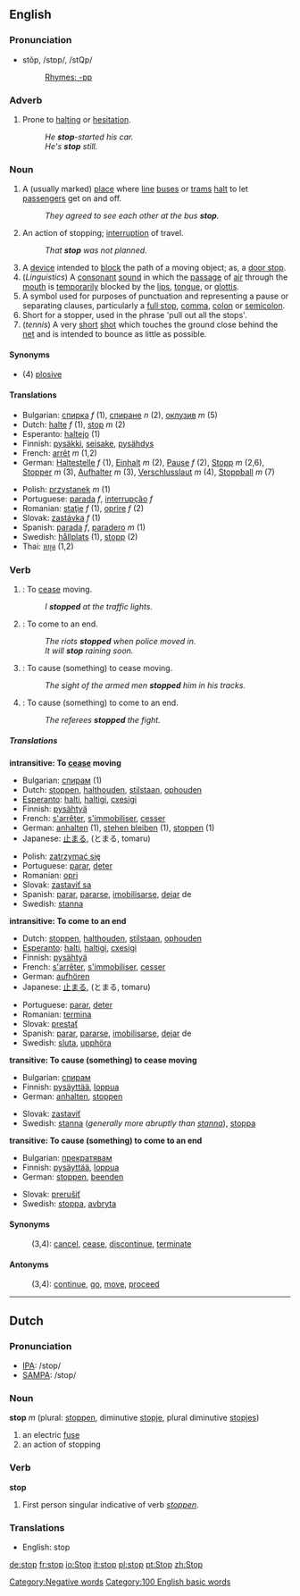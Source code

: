 ==English==

{{rank|dress|degree|spoken|918|stop|moral|mighty|Hart}}

===Pronunciation===
*stŏp, /stɒp/, /stQp/
*:[[Rhymes:English:-ɒp|Rhymes: -ɒp]]

===Adverb===
{{en-ad2|'''stop'''|-|-}}
#{{notcomparable}} Prone to [[halt]]ing or [[hesitation]].
#:''He '''stop'''-started his car.''
#:''He's '''stop''' still.''

===Noun===
{{en-noun|stop|stops}}

# A (usually marked) [[place]] where [[line]] [[bus]]es or [[tram]]s [[halt]] to let [[passenger]]s get on and off.
#:''They agreed to see each other at the bus '''stop'''.''
# An action of stopping; [[interruption]] of travel.
#:''That '''stop''' was not planned''.
# A [[device]] intended to [[block]] the path of a moving object; as, a [[door stop]].
# (''Linguistics'') A [[consonant]] [[sound]] in which the [[passage]] of [[air]] through the [[mouth]] is [[temporarily]] blocked by the [[lips]], [[tongue]], or [[glottis]].
# A symbol used for purposes of punctuation and representing a pause or separating clauses, particularly a [[full stop]], [[comma]], [[colon]] or [[semicolon]].
# Short for a stopper, used in the phrase 'pull out all the stops'.
# (''tennis'') A very [[short]] [[shot]] which touches the ground close behind the [[net]] and is intended to bounce as little as possible.

====Synonyms====
*(4) [[plosive]]

====Translations====
{{top}}
*Bulgarian: [[спирка]] ''f'' (1), [[спиране]] ''n'' (2), [[оклузив]] ''m'' (5)
*Dutch: [[halte]] ''f'' (1), [[stop]] ''m'' (2)
*Esperanto: [[haltejo]] (1)
*Finnish: [[pysäkki]], [[seisake]], [[pysähdys]]
*French: [[arrêt]] ''m'' (1,2)
*German: [[Haltestelle]] ''f'' (1), [[Einhalt]] ''m'' (2), [[Pause]] ''f'' (2), [[Stopp]] ''m'' (2,6), [[Stopper]] ''m'' (3), [[Aufhalter]] ''m'' (3), [[Verschlusslaut]] ''m'' (4), [[Stoppball]] ''m'' (7)
{{mid}}
*Polish: [[przystanek]] ''m'' (1)
*Portuguese: [[parada]] ''f'', [[interrupção]] ''f''
*Romanian: [[staţie]] ''f'' (1), [[oprire]] ''f'' (2)
*Slovak: [[zastávka]] ''f'' (1)
*Spanish: [[parada]] ''f'', [[paradero]] ''m'' (1)
*Swedish: [[hållplats]] (1), [[stopp]] (2)
*Thai: [[หยุด]] (1,2)
{{bottom}}

===Verb===
{{en-verb|stop|stops|stopped|stopping}}

# {{intransitive}}: To [[cease]] moving.
#: ''I '''stopped''' at the traffic lights.''
# {{intransitive}}: To come to an end.
#: ''The riots '''stopped''' when police moved in.''
#: ''It will '''stop''' raining soon.''
# {{transitive}}: To cause (something) to cease moving.
#: ''The sight of the armed men '''stopped''' him in his tracks.''
# {{transitive}}: To cause (something) to come to an end.
#: ''The referees '''stopped''' the fight.''

=====Translations=====
'''intransitive: To [[cease]] moving'''
{{top}}
*Bulgarian: [[спирам]] (1)
*Dutch: [[stoppen]], [[halthouden]], [[stilstaan]], [[ophouden]]<!-- not verified -->
*[[Esperanto]]: [[halti]], [[haltigi]], [[cxesigi]] <!-- not verified -->
*Finnish: [[pysähtyä]]
*French: [[s'arrêter]], [[s'immobiliser]], [[cesser]] <!-- not verified -->
*German: [[anhalten]] (1), [[stehen bleiben]] (1), [[stoppen]] (1)
*Japanese: [[止まる]], (とまる, tomaru) <!-- not verified -->
{{mid}}
*Polish: [[zatrzymać się]]
*Portuguese: [[parar]], [[deter]] <!-- not verified -->
*Romanian: [[opri]]
*Slovak: [[zastaviť sa]]
*Spanish: [[parar]], [[pararse]], [[imobilisarse]], [[dejar]] de <!-- not verified -->
*Swedish: [[stanna]]
{{bottom}}

'''intransitive: To come to an end'''
{{top}}
*Dutch: [[stoppen]], [[halthouden]], [[stilstaan]], [[ophouden]] <!-- not verified -->
*[[Esperanto]]: [[halti]], [[haltigi]], [[cxesigi]] <!-- not verified -->
*Finnish: [[pysähtyä]]
*French: [[s'arrêter]], [[s'immobiliser]], [[cesser]] <!-- not verified -->
*German: [[aufhören]]
*Japanese: [[止まる]], (とまる, tomaru) <!-- not verified -->
{{mid}}
*Portuguese: [[parar]], [[deter]] <!-- not verified -->
*Romanian: [[termina]]
*Slovak: [[prestať]]
*Spanish: [[parar]], [[pararse]], [[imobilisarse]], [[dejar]] de <!-- not verified -->
*Swedish: [[sluta]], [[upphöra]]
{{bottom}}

'''transitive: To cause (something) to cease moving'''
{{top}}
*Bulgarian: [[спирам]]
*Finnish: [[pysäyttää]], [[loppua]]
*German: [[anhalten]], [[stoppen]]
{{mid}}
*Slovak: [[zastaviť]]
*Swedish: [[stanna]] (''generally more abruptly than [[stanna]]''), [[stoppa]]
{{bottom}}

'''transitive: To cause (something) to come to an end'''
{{top}}
*Bulgarian: [[прекратявам]]
*Finnish: [[pysäyttää]], [[loppua]]
*German: [[stoppen]], [[beenden]]
{{mid}}
*Slovak: [[prerušiť]]
*Swedish: [[stoppa]], [[avbryta]]
{{bottom}}

====Synonyms====
:(3,4): [[cancel]], [[cease]], [[discontinue]], [[terminate]]

====Antonyms====
:(3,4): [[continue]], [[go]], [[move]], [[proceed]]

----

==Dutch==

===Pronunciation===
*[[w:IPA|IPA]]: /stop/
*[[w:SAMPA|SAMPA]]: /stop/

===Noun===
'''stop''' ''m'' (plural: [[stoppen]], diminutive [[stopje]], plural diminutive [[stopjes]])

# an electric [[fuse]]
# an action of stopping

===Verb===
'''stop'''

# First person singular indicative of verb ''[[stoppen]]''.

===Translations===
*English: stop

[[Category:Negative words]]
[[Category:100 English basic words]]

[[de:stop]]
[[fr:stop]]
[[io:Stop]]
[[it:stop]]
[[pl:stop]]
[[pt:Stop]]
[[zh:Stop]]